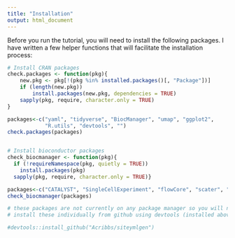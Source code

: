 ```yaml
---
title: "Installation"
output: html_document
---
```


Before you run the tutorial, you will need to install the following packages. I have written a few helper functions that will facilitate the installation process:

```r
# Install CRAN packages
check.packages <- function(pkg){
    new.pkg <- pkg[!(pkg %in% installed.packages()[, "Package"])]
    if (length(new.pkg)) 
        install.packages(new.pkg, dependencies = TRUE)
    sapply(pkg, require, character.only = TRUE)
}

packages<-c("yaml", "tidyverse", "BiocManager", "umap", "ggplot2",
            "R.utils", "devtools", "")
check.packages(packages)


# Install bioconductor packages
check_biocmanager <- function(pkg){
  if (!requireNamespace(pkg, quietly = TRUE))
    install.packages(pkg)
  sapply(pkg, require, character.only = TRUE)}

packages<-c("CATALYST", "SingleCellExperiment", "flowCore", "scater", "diffcyt", "BiocParallel")
check_biocmanager(packages)

# these packages are not currently on any package manager so you will need to
# install these individually from github using devtools (installed above).

#devtools::install_github("Acribbs/siteymlgen")


```
